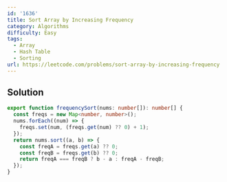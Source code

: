 ```yaml
---
id: '1636'
title: Sort Array by Increasing Frequency
category: Algorithms
difficulty: Easy
tags:
  - Array
  - Hash Table
  - Sorting
url: https://leetcode.com/problems/sort-array-by-increasing-frequency
---
```


## Solution

```typescript showLineNumbers
export function frequencySort(nums: number[]): number[] {
  const freqs = new Map<number, number>();
  nums.forEach((num) => {
    freqs.set(num, (freqs.get(num) ?? 0) + 1);
  });
  return nums.sort((a, b) => {
    const freqA = freqs.get(a) ?? 0;
    const freqB = freqs.get(b) ?? 0;
    return freqA === freqB ? b - a : freqA - freqB;
  });
}
```
